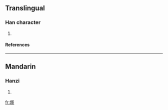 ==Translingual==
===Han character===
{{Han char|rn=86|rad=火|as=12|sn=16|four=|canj=火廿金中 (FTCL)}}
# {{defn|Han|sort=火12}}
====References====
{{Han ref|kx=0683.010|dkj=19413|dj=1095.030|hdz=32232.060|uh=71CD|ud=29133}}

----
==Mandarin==
===Hanzi===
{{cmn-hanzi|pin=[[liáo]] (liao2), [[liǎo]] (liao3), [[sī]] (si1)|wg=liao<sup>2</sup>, liao<sup>3</sup>, ssu<sup>1</sup>}}
# {{defn|Mandarin}}

[[fr:燍]]